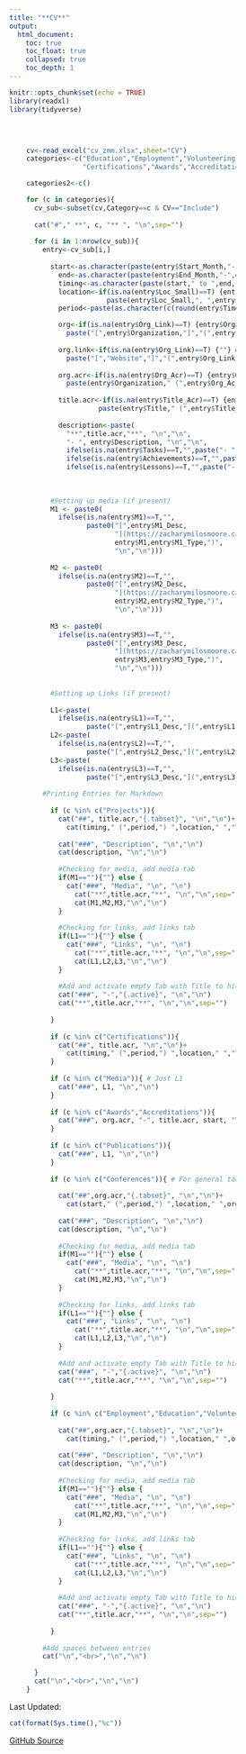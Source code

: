 ```yaml
---
title: "**CV**"
output:
  html_document:
    toc: true
    toc_float: true
    collapsed: true
    toc_depth: 1
---
```


```r
knitr::opts_chunk$set(echo = TRUE)
library(readxl)
library(tidyverse)

```

<div class="row" style="padding-top: 30px;  padding-right: 100px; padding-left: 30px; ">

```r

cv<-read_excel("cv_zmm.xlsx",sheet="CV")
categories<-c("Education","Employment","Volunteering","Projects","Conferences",
              "Certifications","Awards","Accreditations","Publications","Media")

categories2<-c()

for (c in categories){
  cv_sub<-subset(cv,Category==c & CV=="Include")
  
  cat("#"," **", c, "** ", "\n",sep="")
  
  for (i in 1:nrow(cv_sub)){
    entry<-cv_sub[i,]
      
      start<-as.character(paste(entry$Start_Month,"-",entry$Start_Year,sep=""))
        end<-as.character(paste(entry$End_Month,"-",entry$End_Year,sep=""))
        timing<-as.character(paste(start," to ",end,sep=""))
        location<-if(is.na(entry$Loc_Small)==T) {entry$Loc_Large} else {
                    paste(entry$Loc_Small,", ",entry$Loc_Large,sep="")}
        period<-paste(as.character(c(round(entry$Time,digits=0), " ", entry$Time_Unit)))

        org<-if(is.na(entry$Org_Link)==T) {entry$Organization} else {
          paste("[",entry$Organization,"]","(",entry$Org_Link,")",sep="")}  
        
        org.link<-if(is.na(entry$Org_Link)==T) {""} else {
          paste("[","Website","]","(",entry$Org_Link,")",sep="")}
        
        org.acr<-if(is.na(entry$Org_Acr)==T) {entry$Organization} else {
          paste(entry$Organization," (",entry$Org_Acr,")",sep="")}  
      
        title.acr<-if(is.na(entry$Title_Acr)==T) {entry$Title} else {
                  paste(entry$Title," (",entry$Title_Acr,")",sep="")}  
        
        description<-paste(
          "**",title.acr,"**", "\n","\n",
          "- ", entry$Description, "\n","\n",
          ifelse(is.na(entry$Tasks)==T,"",paste("- ",entry$Tasks,"\n","\n")),
          ifelse(is.na(entry$Achievements)==T,"",paste("- ",entry$Achievements,"\n","\n")),
          ifelse(is.na(entry$Lessons)==T,"",paste("- ",entry$Lessons,"\n","\n")),sep="")
          
      
                      
      #Setting up media (if present)  
      M1 <- paste0(
        ifelse(is.na(entry$M1)==T,"",
               paste0("[",entry$M1_Desc,
                      "](https://zacharymilosmoore.ca/visuals/",
                      entry$M1,entry$M1_Type,")",
                      "\n","\n")))
      
      M2 <- paste0(
        ifelse(is.na(entry$M2)==T,"",
               paste0("[",entry$M2_Desc,
                      "](https://zacharymilosmoore.ca/visuals/",
                      entry$M2,entry$M2_Type,")",
                      "\n","\n")))
      
      M3 <- paste0(
        ifelse(is.na(entry$M3)==T,"",
               paste0("[",entry$M3_Desc,
                      "](https://zacharymilosmoore.ca/visuals/",
                      entry$M3,entry$M3_Type,")",
                      "\n","\n")))
      
      
      #Setting up Links (if present)
      
      L1<-paste(
        ifelse(is.na(entry$L1)==T,"",
               paste("[",entry$L1_Desc,"](",entry$L1,")","\n","\n",sep="")),sep="")
      L2<-paste(
        ifelse(is.na(entry$L2)==T,"",
               paste("[",entry$L2_Desc,"](",entry$L2,")","\n","\n",sep="")),sep="")
      L3<-paste(
        ifelse(is.na(entry$L3)==T,"",
               paste("[",entry$L3_Desc,"](",entry$L3,")","\n","\n",sep="")),sep="")
      
    #Printing Entries for Markdown
      
      if (c %in% c("Projects")){
        cat("##", title.acr,"{.tabset}", "\n","\n")+
          cat(timing," (",period,") ",location," ","\n","\n",org,"\n","\n",sep="")
        
        cat("###", "Description", "\n","\n")
        cat(description, "\n","\n")
        
        #Checking for media, add media tab
        if(M1==""){""} else {
          cat("###", "Media", "\n", "\n")
            cat("**",title.acr,"**", "\n","\n",sep="")
            cat(M1,M2,M3,"\n","\n")
        }
        
        #Checking for links, add links tab
        if(L1==""){""} else {
          cat("###", "Links", "\n", "\n")
            cat("**",title.acr,"**", "\n","\n",sep="")
            cat(L1,L2,L3,"\n","\n")
        }
        
        #Add and activate empty Tab with Title to hide others   
        cat("###", "-","{.active}", "\n","\n")
        cat("**",title.acr,"**", "\n","\n",sep="")
        
      } 
      
      if (c %in% c("Certifications")){
        cat("##", title.acr, "\n","\n")+
          cat(timing," (",period,") ",location," ","\n","\n",org,"\n","\n",sep="")
      } 
      
      if (c %in% c("Media")){ # Just L1
        cat("###", L1, "\n","\n")
      }
      
      if (c %in% c("Awards","Accreditations")){ 
        cat("###", org.acr, "-", title.acr, start, "\n","\n")
      }
      
      if (c %in% c("Publications")){ 
        cat("###", L1, "\n","\n")
      }
      
      if (c %in% c("Conferences")){ # For general tabset entries (Employment, education)
          
        cat("##",org.acr,"{.tabset}", "\n","\n")+
          cat(start," (",period,") ",location," ",org.link,"\n","\n",sep="")
        
        cat("###", "Description", "\n","\n")
        cat(description, "\n","\n")
        
        #Checking for media, add media tab
        if(M1==""){""} else {
          cat("###", "Media", "\n", "\n")
            cat("**",title.acr,"**", "\n","\n",sep="")
            cat(M1,M2,M3,"\n","\n")
        }
        
        #Checking for links, add links tab
        if(L1==""){""} else {
          cat("###", "Links", "\n", "\n")
            cat("**",title.acr,"**", "\n","\n",sep="")
            cat(L1,L2,L3,"\n","\n")
        }
        
        #Add and activate empty Tab with Title to hide others   
        cat("###", "-","{.active}", "\n","\n")
        cat("**",title.acr,"**", "\n","\n",sep="")
        
      }
      
      if (c %in% c("Employment","Education","Volunteering")){ # For general tabset entries (Employment, education)
          
        cat("##",org.acr,"{.tabset}", "\n","\n")+
          cat(timing," (",period,") ",location," ",org.link,"\n","\n",sep="")
        
        cat("###", "Description", "\n","\n")
        cat(description, "\n","\n")
        
        #Checking for media, add media tab
        if(M1==""){""} else {
          cat("###", "Media", "\n", "\n")
            cat("**",title.acr,"**", "\n","\n",sep="")
            cat(M1,M2,M3,"\n","\n")
        }
        
        #Checking for links, add links tab
        if(L1==""){""} else {
          cat("###", "Links", "\n", "\n")
            cat("**",title.acr,"**", "\n","\n",sep="")
            cat(L1,L2,L3,"\n","\n")
        }
        
        #Add and activate empty Tab with Title to hide others   
        cat("###", "-","{.active}", "\n","\n")
        cat("**",title.acr,"**", "\n","\n",sep="")
        
      }
      
    #Add spaces between entries
    cat("\n","<br>","\n","\n")

  }
  cat("\n","<br>","\n","\n")
}

```
</div>
<div class="header">

Last Updated: 
```r

cat(format(Sys.time(),"%c"))
```
[GitHub Source](https://github.com/zacharymilosmoore/zacharymilosmoore.github.io)

</div>
<div class="tocify-extend-page" data-unique="tocify-extend-page" style="height: 0;">
</div>
